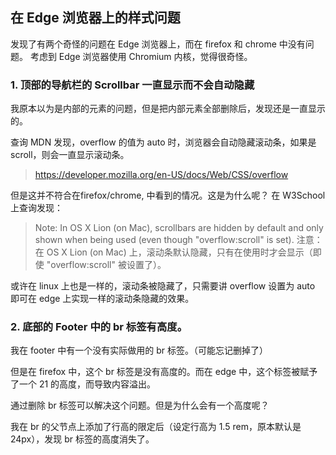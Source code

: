 ## 在 Edge 浏览器上的样式问题

发现了有两个奇怪的问题在 Edge 浏览器上，而在 firefox 和 chrome 中没有问题。
考虑到 Edge 浏览器使用 Chromium 内核，觉得很奇怪。

### 1. 顶部的导航栏的 Scrollbar 一直显示而不会自动隐藏

我原本以为是内部的元素的问题，但是把内部元素全部删除后，发现还是一直显示的。

查询 MDN 发现，overflow 的值为 auto 时，浏览器会自动隐藏滚动条，如果是 scroll，则会一直显示滚动条。

> https://developer.mozilla.org/en-US/docs/Web/CSS/overflow

但是这并不符合在firefox/chrome, 中看到的情况。这是为什么呢？
在 W3School 上查询发现：
> Note: In OS X Lion (on Mac), scrollbars are hidden by default and only shown when being used (even though "overflow:scroll" is set).
> 注意：在 OS X Lion (on Mac) 上，滚动条默认隐藏，只有在使用时才会显示（即使 "overflow:scroll" 被设置了）。

或许在 linux 上也是一样的，滚动条被隐藏了，只需要讲 overflow 设置为 auto 即可在 edge 上实现一样的滚动条隐藏的效果。

### 2. 底部的 Footer 中的 br 标签有高度。

我在 footer 中有一个没有实际做用的 br 标签。（可能忘记删掉了）

但是在 firefox 中，这个 br 标签是没有高度的。而在 edge 中，这个标签被赋予了一个 21 的高度，而导致内容溢出。

通过删除 br 标签可以解决这个问题。但是为什么会有一个高度呢？

我在 br 的父节点上添加了行高的限定后（设定行高为 1.5 rem，原本默认是 24px），发现 br 标签的高度消失了。
